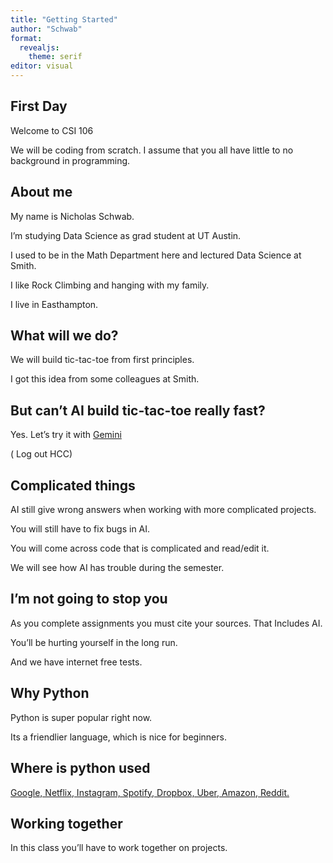 ```yaml
---
title: "Getting Started"
author: "Schwab"
format: 
  revealjs:
    theme: serif
editor: visual
---
```


## First Day

Welcome to CSI 106

We will be coding from scratch. I assume that you all have little to no background in programming.

## About me

My name is Nicholas Schwab.

I'm studying Data Science as grad student at UT Austin.

I used to be in the Math Department here and lectured Data Science at Smith.

I like Rock Climbing and hanging with my family.

I live in Easthampton.

## What will we do? 

We will build tic-tac-toe from first principles.

I got this idea from some colleagues at Smith.

## But can't AI build tic-tac-toe really fast? 

Yes. Let's try it with [Gemini](https://gemini.google.com/) 

( Log out HCC)

## Complicated things

AI still give wrong answers when working with more complicated projects. 

You will still have to fix bugs in AI. 

You will come across code that is complicated and read/edit it. 

We will see how AI has trouble during the semester. 

## I'm not going to stop you

As you complete assignments you must cite your sources. That Includes AI. 

You'll be hurting yourself in the long run. 

And we have internet free tests.

## Why Python

Python is super popular right now. 

Its a friendlier language, which is nice for beginners. 

## Where is python used

[Google, Netflix, Instagram, Spotify, Dropbox, Uber, Amazon, Reddit. ](https://www.learnenough.com/blog/10-Companies-Using-Python-In-2023-&-Why-It's-Their-Go-To#:~:text=Python's%20big%20data%20functionality%20is,frameworks%2C%20including%20Django%20and%20Flask.)

## Working together

In this class you'll have to work together on projects. 


